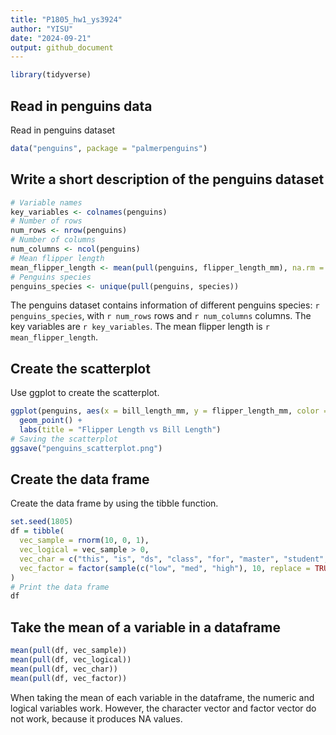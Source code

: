 ```yaml
---
title: "P1805_hw1_ys3924"
author: "YISU"
date: "2024-09-21"
output: github_document
---
```


```r
library(tidyverse)
```

## Read in penguins data

Read in penguins dataset

```r
data("penguins", package = "palmerpenguins")
```


## Write a short description of the penguins dataset

```r
# Variable names
key_variables <- colnames(penguins)
# Number of rows
num_rows <- nrow(penguins)
# Number of columns
num_columns <- ncol(penguins)
# Mean flipper length
mean_flipper_length <- mean(pull(penguins, flipper_length_mm), na.rm = TRUE)
# Penguins species
penguins_species <- unique(pull(penguins, species))
```

The penguins dataset contains information of different penguins species: `r penguins_species`, with `r num_rows` rows and `r num_columns` columns. The key variables are `r key_variables`. The mean flipper length is `r mean_flipper_length`.


## Create the scatterplot

Use ggplot to create the scatterplot.

```r
ggplot(penguins, aes(x = bill_length_mm, y = flipper_length_mm, color = species)) +
  geom_point() +
  labs(title = "Flipper Length vs Bill Length")
# Saving the scatterplot
ggsave("penguins_scatterplot.png")
```


## Create the data frame

Create the data frame by using the tibble function.
```r
set.seed(1805)
df = tibble(
  vec_sample = rnorm(10, 0, 1),
  vec_logical = vec_sample > 0,
  vec_char = c("this", "is", "ds", "class", "for", "master", "student", "in", "c", "u"),
  vec_factor = factor(sample(c("low", "med", "high"), 10, replace = TRUE))
)
# Print the data frame
df
```

## Take the mean of a variable in a dataframe
```r
mean(pull(df, vec_sample))
mean(pull(df, vec_logical))
mean(pull(df, vec_char))
mean(pull(df, vec_factor))
```

When taking the mean of each variable in the dataframe, the numeric and logical variables work. However, the character vector and factor vector do not work, because it produces NA values.

